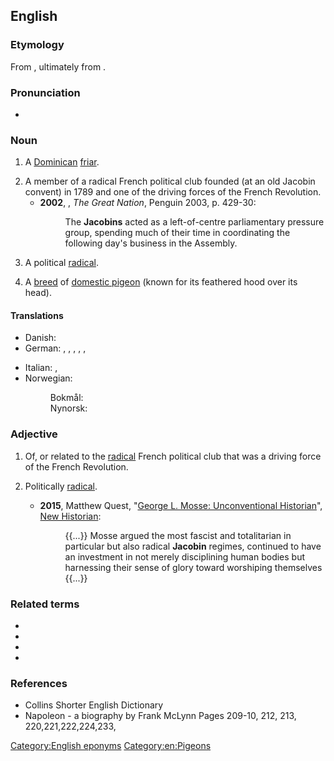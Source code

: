 {{also|jacobin}}
==English==
{{wikipedia}}

===Etymology===
From {{etyl|frm|en}} {{m|fr|jacobin}}, ultimately from {{etyl|la|en}} {{m|la|Jacōbus||Jacob}}.

===Pronunciation===
* {{a|UK}} {{IPA|/ˈdʒækəbɪn/|lang=en}}

===Noun===
{{en-noun}}

# {{lb|en|dated}} A [[Dominican]] [[friar]].
# A member of a radical French political club founded (at an old Jacobin convent) in 1789 and one of the driving forces of the French Revolution.
#* '''2002''', {{w|Colin Jones (historian)|Colin Jones}}, ''The Great Nation'', Penguin 2003, p. 429-30:
#*: The '''Jacobins''' acted as a left-of-centre parliamentary pressure group, spending much of their time in coordinating the following day's business in the Assembly.
# {{lb|en|by extension}} A political [[radical]].
# A [[breed]] of [[domestic pigeon]] (known for its feathered hood over its head).

====Translations====
{{trans-top|breed of domestic pigeon}}
* Danish: {{t|da|parykdue|c}}
* German: {{t|de|Perückentaube|f}}, {{t|de|Perückentauber|m}}, {{t|de|Perückentäuber|m}}, {{t|de|Perückentauberich|m}}, {{t|de|Perückentäuberich|m}}, {{t|de|Perückentäubin|f}}
{{trans-mid}}
* Italian: {{t|it|colombo cappuccino|m}}, {{t|it|colombo cappuccio|m}}
* Norwegian:
*: Bokmål: {{t|nb|parykkdue|m|f}}
*: Nynorsk: {{t|nn|parykkdue|f}}
{{trans-bottom}}

===Adjective===
{{en-adj|-}}

# Of, or related to the [[radical]] French political club that was a driving force of the French Revolution.
# {{lb|en|by extension}} Politically [[radical]].
#* '''2015''', Matthew Quest, "[http://www.newhistorian.com/george-l-mosse-unconventional-historian/3659/ George L. Mosse: Unconventional Historian]", [http://www.newhistorian.com New Historian]:
#*: {{...}} Mosse argued the most fascist and totalitarian in particular but also radical '''Jacobin''' regimes, continued to have an investment in not merely disciplining human bodies but harnessing their sense of glory toward worshiping themselves {{...}}

===Related terms===
* {{l|en|Jacobinic}}
* {{l|en|Jacobinical}}
* {{l|en|Jacobinically}}
* {{l|en|Jacobinism}}

===References===
* Collins Shorter English Dictionary
* Napoleon - a biography by Frank McLynn Pages 209-10, 212, 213, 220,221,222,224,233,

[[Category:English eponyms]]
[[Category:en:Pigeons]]